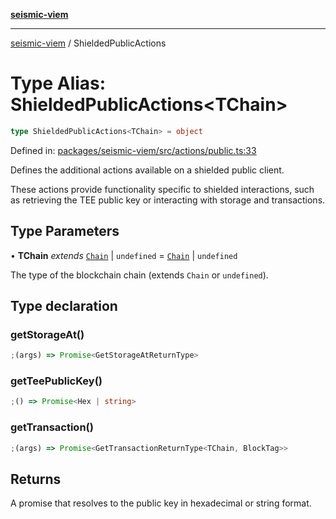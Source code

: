 [**seismic-viem**](/seismic-viem/README.mdx)

---

[seismic-viem](/seismic-viem/globals.mdx) / ShieldedPublicActions

# Type Alias: ShieldedPublicActions\<TChain\>

```ts
type ShieldedPublicActions<TChain> = object
```

Defined in: [packages/seismic-viem/src/actions/public.ts:33](https://github.com/SeismicSystems/seismic-client/blob/fd3f57eb71a85bad7c1f28a6e6fc7d8fcbce7480/packages/seismic-viem/src/actions/public.ts#L33)

Defines the additional actions available on a shielded public client.

These actions provide functionality specific to shielded interactions,
such as retrieving the TEE public key or interacting with storage and transactions.

## Type Parameters

• **TChain** _extends_ [`Chain`](https://github.com/wevm/viem) \| `undefined` = [`Chain`](https://github.com/wevm/viem) \| `undefined`

The type of the blockchain chain (extends `Chain` or `undefined`).

## Type declaration

### getStorageAt()

```ts
;(args) => Promise<GetStorageAtReturnType>
```

### getTeePublicKey()

```ts
;() => Promise<Hex | string>
```

### getTransaction()

```ts
;(args) => Promise<GetTransactionReturnType<TChain, BlockTag>>
```

## Returns

A promise that resolves to the public key in hexadecimal or string format.

